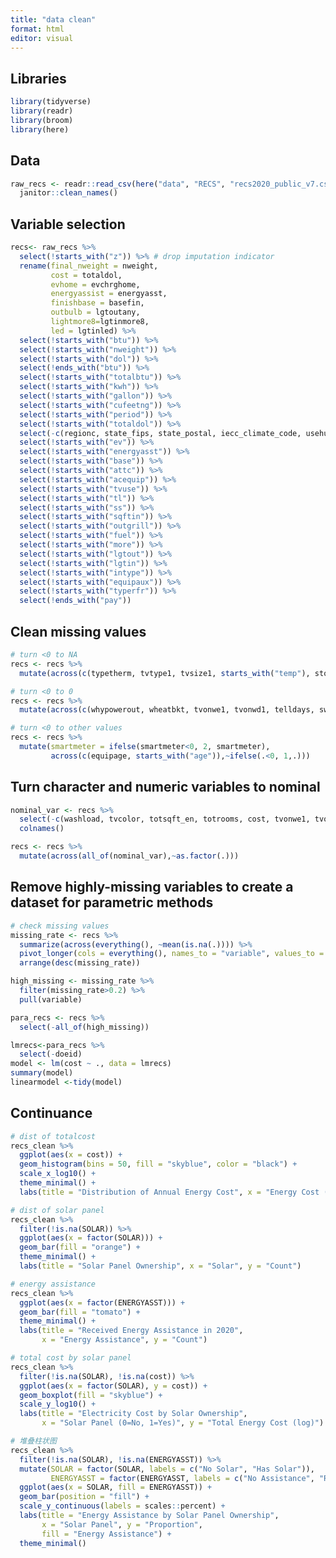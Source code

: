 ```yaml
---
title: "data clean"
format: html
editor: visual
---
```


## Libraries

```r
library(tidyverse)
library(readr)
library(broom)
library(here)
```

## Data

```r
raw_recs <- readr::read_csv(here("data", "RECS", "recs2020_public_v7.csv")) %>%
  janitor::clean_names()
```

## Variable selection

```r
recs<- raw_recs %>% 
  select(!starts_with("z")) %>% # drop imputation indicator
  rename(final_nweight = nweight,
         cost = totaldol,
         evhome = evchrghome,
         energyassist = energyasst,
         finishbase = basefin,
         outbulb = lgtoutany,
         lightmore8=lgtinmore8,
         led = lgtinled) %>% 
  select(!starts_with("btu")) %>% 
  select(!starts_with("nweight")) %>% 
  select(!starts_with("dol")) %>% 
  select(!ends_with("btu")) %>% 
  select(!starts_with("totalbtu")) %>% 
  select(!starts_with("kwh")) %>% 
  select(!starts_with("gallon")) %>% 
  select(!starts_with("cufeetng")) %>% 
  select(!starts_with("period")) %>% 
  select(!starts_with("totaldol")) %>% 
  select(-c(regionc, state_fips, state_postal, iecc_climate_code, usehumid, useel, elother,elwater,elwarm,elfood,elcool,dvd,vcr,dbt99,dbt1,crawl,cooktopindt,combodvr,coldma,cellphone,cellar,cablesat,blender,atticfan,atticfin,appother,woodtype,tothsqft,totcsqft,tvonwe2,tvonwe3,tvonwd2,tvonwd3,tvsize2,tvsize3,tvtype2,tvtype3,ugoth,useequipaux,usecoffee,topfront,studio,sqftrange,smartspk,sizrfri2,sepdvr,poolpump,playsta,outlet,oven,ovenfuel,rangefuel,rangeindt,range,othrooms,origwin,nummeal,numtablet,numsmphone,numlaptop,nhafbath,monpool,lpother,locrfri2,intstream,ice,usehumid,numporthum,h2omain,h2oapt,gargheat,gargcool,foother,uprtfrzr,tvaudiosys,freezer,cooktopfuel,cooktop,agerfri2, usecfan, humidtype, dehumtype, usedehum,numportdehum, dwcycle, dryrfuel, heatapt, cwasher,heathome, dntheat, aircond,coolapt)) %>%
  select(!starts_with("ev")) %>% 
  select(!starts_with("energyasst")) %>% 
  select(!starts_with("base")) %>% 
  select(!starts_with("attc")) %>% 
  select(!starts_with("acequip")) %>% 
  select(!starts_with("tvuse")) %>% 
  select(!starts_with("tl")) %>% 
  select(!starts_with("ss")) %>% 
  select(!starts_with("sqftin")) %>% 
  select(!starts_with("outgrill")) %>% 
  select(!starts_with("fuel")) %>% 
  select(!starts_with("more")) %>% 
  select(!starts_with("lgtout")) %>% 
  select(!starts_with("lgtin")) %>% 
  select(!starts_with("intype")) %>% 
  select(!starts_with("equipaux")) %>% 
  select(!starts_with("typerfr")) %>% 
  select(!ends_with("pay"))
```

## Clean missing values

```r
# turn <0 to NA
recs <- recs %>% 
  mutate(across(c(typetherm, tvtype1, tvsize1, starts_with("temp"), stories, solar, sizrfri1, sizfreez, sizeofgarage, rooftype, highceil, equipm, washtemp),~ifelse(.<0, NA, .)))

# turn <0 to 0
recs <- recs %>% 
  mutate(across(c(whypowerout, wheatbkt, tvonwe1, tvonwd1, telldays, swimpool, rovenuse, rcookuse, prkgplc1, payhelp, ovenuse, starts_with("num"), starts_with("no"), montub, intdataacc, housefan, heatcntl, geohp, dwashuse, dryruse, coolcntl, cooktopuse, concrete, finishbase, attic, amtmicro, washload),~ifelse(.<0, 0, .)))

# turn <0 to other values
recs <- recs %>% 
  mutate(smartmeter = ifelse(smartmeter<0, 2, smartmeter),
         across(c(equipage, starts_with("age")),~ifelse(.<0, 1,.)))
```

## Turn character and numeric variables to nominal

```r
nominal_var <- recs %>% 
  select(-c(washload, tvcolor, totsqft_en, totrooms, cost, tvonwe1, tvonwd1, starts_with("temp"), telldays, sqftest, rovenuse, rcookuse, ovenuse, final_nweight, starts_with("num"), noheatdays, noacdays, nhsldmem, ncombath, montub, micro, lightmore8, hhage, hdd65, hdd30yr_pub, gwt, elperiph, dwashuse, dryruse, door1sum, doeid, desktop, cooktopuse, cdd65, cdd30yr_pub, bedrooms, amtmicro)) %>% 
  colnames()

recs <- recs %>% 
  mutate(across(all_of(nominal_var),~as.factor(.)))
```

## Remove highly-missing variables to create a dataset for parametric methods

```r
# check missing values
missing_rate <- recs %>%
  summarize(across(everything(), ~mean(is.na(.)))) %>%
  pivot_longer(cols = everything(), names_to = "variable", values_to = "missing_rate") %>%
  arrange(desc(missing_rate))

high_missing <- missing_rate %>% 
  filter(missing_rate>0.2) %>% 
  pull(variable)

para_recs <- recs %>% 
  select(-all_of(high_missing))
```

```r
lmrecs<-para_recs %>% 
  select(-doeid)
model <- lm(cost ~ ., data = lmrecs)
summary(model)
linearmodel <-tidy(model)
```

## Continuance

```r
# dist of totalcost
recs_clean %>%
  ggplot(aes(x = cost)) +
  geom_histogram(bins = 50, fill = "skyblue", color = "black") +
  scale_x_log10() +
  theme_minimal() +
  labs(title = "Distribution of Annual Energy Cost", x = "Energy Cost (log scale)", y = "Count")

# dist of solar panel
recs_clean %>%
  filter(!is.na(SOLAR)) %>% 
  ggplot(aes(x = factor(SOLAR))) +
  geom_bar(fill = "orange") +
  theme_minimal() +
  labs(title = "Solar Panel Ownership", x = "Solar", y = "Count")

# energy assistance
recs_clean %>%
  ggplot(aes(x = factor(ENERGYASST))) +
  geom_bar(fill = "tomato") +
  theme_minimal() +
  labs(title = "Received Energy Assistance in 2020",
       x = "Energy Assistance", y = "Count")

# total cost by solar panel
recs_clean %>%
  filter(!is.na(SOLAR), !is.na(cost)) %>%
  ggplot(aes(x = factor(SOLAR), y = cost)) +
  geom_boxplot(fill = "skyblue") +
  scale_y_log10() +
  labs(title = "Electricity Cost by Solar Ownership",
       x = "Solar Panel (0=No, 1=Yes)", y = "Total Energy Cost (log)")

# 堆叠柱状图
recs_clean %>%
  filter(!is.na(SOLAR), !is.na(ENERGYASST)) %>%
  mutate(SOLAR = factor(SOLAR, labels = c("No Solar", "Has Solar")),
         ENERGYASST = factor(ENERGYASST, labels = c("No Assistance", "Received Assistance"))) %>%
  ggplot(aes(x = SOLAR, fill = ENERGYASST)) +
  geom_bar(position = "fill") +
  scale_y_continuous(labels = scales::percent) +
  labs(title = "Energy Assistance by Solar Panel Ownership",
       x = "Solar Panel", y = "Proportion",
       fill = "Energy Assistance") +
  theme_minimal()

```
